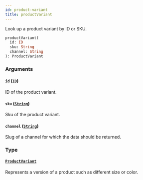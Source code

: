 ```yaml
---
id: product-variant
title: productVariant
---
```



Look up a product variant by ID or SKU.

```graphql
productVariant(
  id: ID
  sku: String
  channel: String
): ProductVariant
```


### Arguments

#### `id` ([`ID`](../../../developer/api-reference/scalars/id))

ID of the product variant.


#### `sku` ([`String`](../../../developer/api-reference/scalars/string))

Sku of the product variant.


#### `channel` ([`String`](../../../developer/api-reference/scalars/string))

Slug of a channel for which the data should be returned.


### Type

#### [`ProductVariant`](../../../developer/api-reference/objects/product-variant) 

Represents a version of a product such as different size or color.




